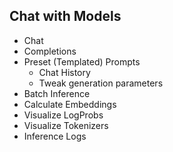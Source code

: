 ## Chat with Models

- Chat
- Completions
- Preset (Templated) Prompts
  - Chat History
  - Tweak generation parameters
- Batch Inference
- Calculate Embeddings
- Visualize LogProbs
- Visualize Tokenizers
- Inference Logs
